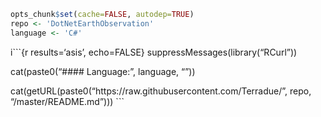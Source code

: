 ```r
opts_chunk$set(cache=FALSE, autodep=TRUE)
repo <- 'DotNetEarthObservation'
language <- 'C#'
```
i```{r results='asis', echo=FALSE}
suppressMessages(library("RCurl"))

cat(paste0("#### Language: ", language, "\n"))


cat(getURL(paste0("https://raw.githubusercontent.com/Terradue/", repo, "/master/README.md")))
```

